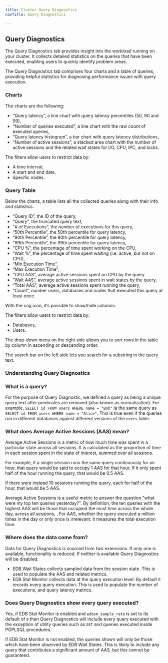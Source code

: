 ```yaml
---
title: Cluster Query Diagnostics
navTitle: Query Diagnostics

---
```


## Query Diagnostics

The Query Diagnostics tab provides insight into the workload running on your cluster. 
It collects detailed statistics on the queries that have been executed, enabling users to quickly identify problem areas.

The Query Diagnostics tab comprises four charts and a table of queries, providing helpful statistics for diagnosing performance issues with query execution.

### Charts

The charts are the following:

- “Query latency”, a line chart with query latency percentiles (50, 90 and 99),
- “Number of queries executed”, a line chart with the raw count of executed queries,
- “Query latency histogram”, a bar chart with query latency distributions,
- “Number of active sessions”, a stacked area chart with the number of active sessions and the related wait states for I/O, CPU, IPC, and locks.

The filters allow users to restrict data by:

- A time interval,
- A start and end date,
- Specific nodes.

### Query Table

Below the charts, a table lists all the collected queries along with their info and statistics:

- “Query ID”, the ID of the query,
- “Query”, the truncated query text,
- “# of Executions”, the number of executions for this query,
- “50th Percentile”, the 50th percentile for query latency,
- “90th Percentile”, the 90th percentile for query latency,
- “99th Percentile”, the 99th percentile for query latency, 
- “CPU %”, the percentage of time spent working on the CPU,
- “Wait %”, the percentage of time spent waiting (i.e. active, but not on CPU),
- “Min Execution Time”,
- “Max Execution Time”,
- “CPU AAS”, average active sessions spent on CPU by the query
- “Wait AAS”, average active sessions spent in wait states by the query,
- “Total AAS”, average active sessions spent running the query,
- “Count”, number users, databases and nodes that executed this query at least once.

With the cog icon, it’s possible to show/hide columns.  

The filters allow users to restrict data by:

- Databases,
- Users.

The drop-down menu on the right side allows you to sort rows in the table by column in ascending or descending order.

The search bar on the left side lets you search for a substring in the query text.

### Understanding Query Diagnostics

### What is a query?

For the purpose of Query Diagnostic, we defined a query as being a unique query text after predicates are removed (also known as normalization).
For example, `SELECT id FROM users WHERE name = "Bob"` ia the same query as `SELECT id FROM users WHERE name = "Alice"`.
This is true even if the queries run in different databases against different versions of the `users` table.

### What does Average Active Sessions (AAS) mean?

Average Active Sessions is a metric of how much time was spent in a particular state across all sessions.
It is calculated as the proportion of time in each session spent in the state of interest, summed over all sessions.

For example, if a single session runs the same query continuously for an hour, that query would be said to occupy 1 AAS for that hour.
If it only spent half of the hour running the query, that would be 0.5 AAS.

If there were instead 10 sessions running the query, each for half of the hour, that would be 5 AAS.

Average Active Sessions is a useful metric to answer the question "what were my top ten queries yesterday?".
By definition, the ten queries with the highest AAS will be those that occupied the most time across the whole day, across all sessions, .
For AAS, whether the query executed a million times in the day or only once is irrelevant: it measures the total execution time.

### Where does the data come from?

Data for Query Diagnostics is sourced from two extensions. 
If only one is available, functionality is reduced. 
If neither is available Query Diagnostics will be disabled.

- EDB Wait States collects sampled data from the session state. This is used to populate the AAS and related metrics.
- EDB Stat Monitor collects data at the query execution level. By default it records every query execution. This is used to populate the number of executions, and query latency metrics.

### Does Query Diagnostics show every query executed?

Yes, if EDB Stat Monitor is enabled and `edbsm_sample_rate` is set to its default of `0` then Query Diagnostics will include every query executed with the exception of utility queries such as `SET` and queries executed inside PGPLSQL procedures.

If EDB Stat Monitor is not enabled, the queries shown will only be those which have been observed by EDB Wait States.
This is likely to include any query that contributes a significant amount of AAS, but this cannot be guaranteed.
